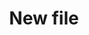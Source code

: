 ---
sidebarTitle: "Смена региона iOS"
icon: "globe"
iconType: "regular"
title: "New file"
description: "Description of your new file."
---